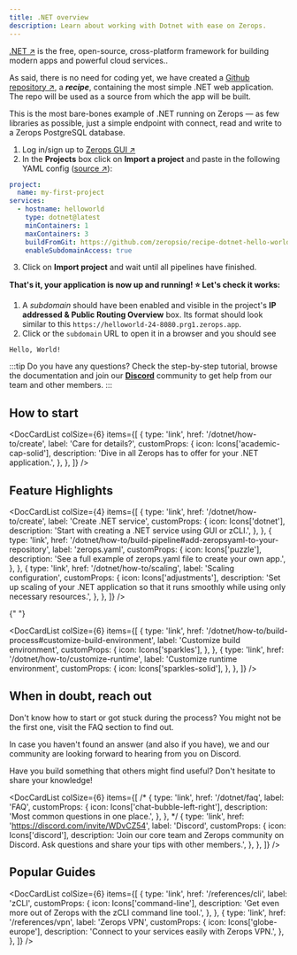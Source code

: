 ```yaml
---
title: .NET overview
description: Learn about working with Dotnet with ease on Zerops.
---
```




[.NET ↗](https://dotnet.microsoft.com/en-us/) is the free, open-source, cross-platform framework for building modern apps and powerful cloud services..

As said, there is no need for coding yet, we have created a [Github repository ↗](https://github.com/zeropsio/recipe-dotnet-hello-world), a **_recipe_**, containing the most simple .NET web application. The repo will be used as a source from which the app will be built.

<CustomCard title="Feel free to deploy the recipe yourself" emoji="🚀">
  This is the most bare-bones example of .NET running on Zerops — as few libraries as possible,
  just a simple endpoint with connect, read and write to a Zerops PostgreSQL database.

  <DeployButton link="dotnet" badgeWidth="200" />
</CustomCard>

1. Log in/sign up to [Zerops GUI ↗](https://app.zerops.io)
2. In the **Projects** box click on **Import a project** and paste in the following YAML config ([source ↗](https://github.com/zeropsio/recipe-dotnet-hello-world/blob/main/import-project/description.yaml)):

```yaml
project:
  name: my-first-project
services:
  - hostname: helloworld
    type: dotnet@latest
    minContainers: 1
    maxContainers: 3
    buildFromGit: https://github.com/zeropsio/recipe-dotnet-hello-world@main
    enableSubdomainAccess: true
```

3. Click on **Import project** and wait until all pipelines have finished.

**That's it, your application is now up and running! :star: Let's check it works:**

1. A _subdomain_ should have been enabled and visible in the project's **IP addressed & Public Routing Overview** box. Its format should look similar to this `https://helloworld-24-8080.prg1.zerops.app`.
2. Click or the `subdomain` URL to open it in a browser and you should see

```
Hello, World!
```

:::tip
Do you have any questions? Check the step-by-step tutorial, browse the documentation and join our **[Discord](https://discord.com/invite/WDvCZ54)** community to get help from our team and other members.
:::

## How to start

<DocCardList
  colSize={6}
  items={[
    {
      type: 'link',
      href: '/dotnet/how-to/create',
      label: 'Care for details?',
      customProps: {
        icon: Icons['academic-cap-solid'],
        description:
          'Dive in all Zerops has to offer for your .NET application.',
      },
    },
  ]}
/>

## Feature Highlights

<DocCardList
  colSize={4}
  items={[
    {
      type: 'link',
      href: '/dotnet/how-to/create',
      label: 'Create .NET service',
      customProps: {
        icon: Icons['dotnet'],
        description: 'Start with creating a .NET service using GUI or zCLI.',
      },
    },
    {
      type: 'link',
      href: '/dotnet/how-to/build-pipeline#add-zeropsyaml-to-your-repository',
      label: 'zerops.yaml',
      customProps: {
        icon: Icons['puzzle'],
        description:
          'See a full example of zerops.yaml file to create your own app.',
      },
    },
    {
      type: 'link',
      href: '/dotnet/how-to/scaling',
      label: 'Scaling configuration',
      customProps: {
        icon: Icons['adjustments'],
        description:
          'Set up scaling of your .NET application so that it runs smoothly while using only necessary resources.',
      },
    },
  ]}
/>

{" "}

<DocCardList
  colSize={6}
  items={[
    {
      type: 'link',
      href: '/dotnet/how-to/build-process#customize-build-environment',
      label: 'Customize build environment',
      customProps: {
        icon: Icons['sparkles'],
      },
    },
    {
      type: 'link',
      href: '/dotnet/how-to/customize-runtime',
      label: 'Customize runtime environment',
      customProps: {
        icon: Icons['sparkles-solid'],
      },
    },
  ]}
/>

## When in doubt, reach out

Don't know how to start or got stuck during the process? You might not be the first one, visit the FAQ section to find out.

In case you haven't found an answer (and also if you have), we and our community are looking forward to hearing from you on Discord.

Have you build something that others might find useful? Don't hesitate to share your knowledge!

<DocCardList
  colSize={6}
  items={[
    /* {
      type: 'link',
      href: '/dotnet/faq',
      label: 'FAQ',
      customProps: {
        icon: Icons['chat-bubble-left-right'],
        description: 'Most common questions in one place.',
      },
    }, */
    {
      type: 'link',
      href: 'https://discord.com/invite/WDvCZ54',
      label: 'Discord',
      customProps: {
        icon: Icons['discord'],
        description:
          'Join our core team and Zerops community on Discord. Ask questions and share your tips with other members.',
      },
    },
  ]}
/>

## Popular Guides

<DocCardList
  colSize={6}
  items={[
    {
      type: 'link',
      href: '/references/cli',
      label: 'zCLI',
      customProps: {
        icon: Icons['command-line'],
        description:
          'Get even more out of Zerops with the zCLI command line tool.',
      },
    },
    {
      type: 'link',
      href: '/references/vpn',
      label: 'Zerops VPN',
      customProps: {
        icon: Icons['globe-europe'],
        description: 'Connect to your services easily with Zerops VPN.',
      },
    },
  ]}
/>
